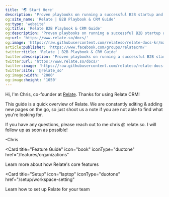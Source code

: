 ```yaml
---
title: '🌏 Start Here'
description: 'Proven playbooks on running a successful B2B startup and guide on how to use a CRM.'
og:site_name: 'Relate | B2B Playbook & CRM Guide'
og:type: 'website'
og:title: 'Relate B2B Playbook & CRM Guide'
og:description: 'Proven playbooks on running a successful B2B startup and guide on how to use a CRM.'
og:url: 'https://www.relate.so/docs/'
og:image: 'https://raw.githubusercontent.com/relateso/relate-docs-kr/main/docs/images/og-image-docs.png'
article:publisher: 'https://www.facebook.com/groups/relatecrm/'
twitter:title: 'Relate | B2B Playbook & CRM Guide'
twitter:description: 'Proven playbooks on running a successful B2B startup and guide on how to use a CRM.'
twitter:url: 'https://www.relate.so/docs/'
twitter:image: 'https://raw.githubusercontent.com/relateso/relate-docs-kr/main/docs/images/og-image-docs.png'
twitter:site: '@relate_so'
og:image:width: '2000'
og:image:height: '1050'
---
```


Hi, I'm Chris, co-founder at [Relate](https://www.relate.so/). Thanks for using Relate CRM!

This guide is a quick overview of Relate. We are constantly editing & adding new pages on the go, so just shoot us a note if you are not able to find what you're looking for.

If you have any questions, please reach out to me chris @ relate.so. I will follow up as soon as possible!

\-Chris

<Card
  title="Feature Guide"
  icon="book"
  iconType="duotone"
  href="/features/organizations"
>
  Learn more about how Relate's core features
</Card>

<Card
  title="Setup"
  icon="laptop"
  iconType="duotone"
  href="/setup/workspace-setting"
>
  Learn how to set up Relate for your team
</Card>
